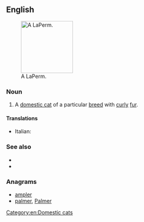 ==English==
[[File:Laperm LH blacktabby white.jpg|thumb|140px|right|A LaPerm.]]
===Noun===
{{en-noun}}

# A [[domestic cat]] of a particular [[breed]] with [[curly]] [[fur]].

====Translations====
{{checktrans-top}}
* Italian: {{t-check|it|gatto LaPerm}}
{{trans-mid}}
{{trans-bottom}}

===See also===
* {{pedia}}
* {{commonslite|Category:LaPerm}}

===Anagrams===
* [[ampler#English|ampler]]
* [[palmer#English|palmer]], [[Palmer#English|Palmer]]

[[Category:en:Domestic cats]]